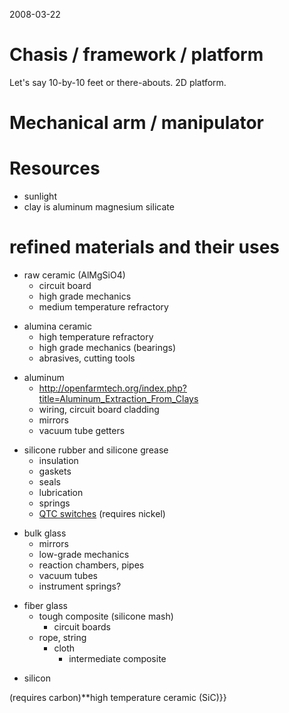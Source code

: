 2008-03-22

= Chasis / framework / platform =
Let's say 10-by-10 feet or there-abouts. 2D platform. 

= Mechanical arm / manipulator =

= Resources =
* sunlight
* clay is aluminum magnesium silicate

= refined materials and their uses =

*raw ceramic (AlMgSiO4)
**circuit board
**high grade mechanics
**medium temperature refractory

*alumina ceramic
**high temperature refractory
**high grade mechanics (bearings)
**abrasives, cutting tools

* aluminum
**http://openfarmtech.org/index.php?title=Aluminum_Extraction_From_Clays
**wiring, circuit board cladding
** mirrors
**vacuum tube getters

* silicone rubber and silicone grease
** insulation
** gaskets
** seals
** lubrication
**springs
** [[QTC pills|QTC switches]] (requires nickel)

*bulk glass
**mirrors
**low-grade mechanics
**reaction chambers, pipes
**vacuum tubes
**instrument springs?

*fiber glass
**tough composite (silicone mash)
***circuit boards
**rope, string
***cloth
****intermediate composite

*silicon

(requires carbon)**high temperature ceramic (SiC)}}

